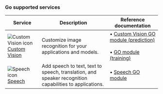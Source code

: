 ### Go supported services

| Service | Description | Reference documentation |
| --- | --- | --- |
| ![Custom Vision icon](~/reusable-content/ce-skilling/azure/media/ai-services/custom-vision.svg) [Custom Vision](../../../ai-services/custom-vision-service/index.yml) | Customize image recognition for your applications and models. |&bullet;&NonBreakingSpace;[Custom Vision GO module (prediction)](https://pkg.go.dev/github.com/Azure/azure-sdk-for-go/services/cognitiveservices/v1.1/customvision/prediction)  <br/><br/>&bullet;&NonBreakingSpace;[GO module (training)](https://pkg.go.dev/github.com/Azure/azure-sdk-for-go/services/cognitiveservices/v2.1/customvision/training)|
| ![Speech icon](~/reusable-content/ce-skilling/azure/media/ai-services/speech.svg) [Speech](../../../ai-services/speech-service/index.yml) | Add speech to text, text to speech, translation, and speaker recognition capabilities to applications. | &bullet;&NonBreakingSpace;[Speech GO module](https://pkg.go.dev/github.com/Microsoft/cognitive-services-speech-sdk-go)|
